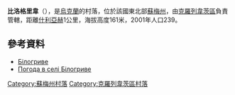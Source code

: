 {{coord|51|39|43|N|33|26|9|E|scale:100000_region:UA|display=title}}

'''比洛格里韋'''（{{lang-uk|Білогриве}}），是[[烏克蘭|烏克蘭]]的村落，位於該國東北部[[蘇梅州|蘇梅州]]，由[[克羅列韋茨區|克羅列韋茨區]]負責管轄，距離[[什利亞赫_(克羅列韋茨區)|什利亞赫]]1公里，海拔高度161米，2001年人口239。

==參考資料==
* [http://w1.c1.rada.gov.ua/pls/z7502/A005?rdat1=02.02.2010&rf7571=29191 Білогриве]{{dead link|date=2018年3月 |bot=InternetArchiveBot |fix-attempted=yes }}
* [http://weather.in.ua/ua/symskaja/1310 Погода в селі Білогриве] {{Wayback|url=http://weather.in.ua/ua/symskaja/1310 |date=20200203193158 }}

{{DEFAULTSORT:Білогриве}}
[[Category:蘇梅州村落|Category:蘇梅州村落]]
[[Category:克羅列韋茨區村落|Category:克羅列韋茨區村落]]


{{Sumy-geo-stub}}